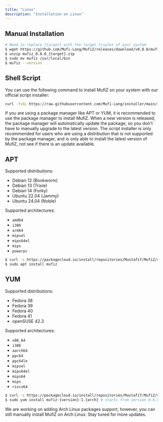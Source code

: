 ```yaml
---
title: "Linux"
description: "Installation on Linux"
---
```


## Manual Installation

```bash
# Need to replace {target} with the target triplet of your system
$ wget https://github.com/Mufi-Lang/MufiZ/releases/download/v0.8.0/mufiz_0.8.0_{target}.zip
$ unzip mufiz_0.8.0_{target}.zip
$ sudo mv mufiz /usr/local/bin
$ mufiz --version
```

## Shell Script

You can use the following command to install MufiZ on your system with our official script installer:

```bash
curl -fsSL https://raw.githubusercontent.com/Mufi-Lang/installer/main/installer.sh | sudo sh
```

<Card title="Recommend to use Package Manager" icon="information">
    If you are using a package manager like APT or YUM, it is recommended to use the package manager to install MufiZ.
    When a new version is released, the package manager will automatically update the package, so you don't have to manually upgrade
    to the latest version. The script installer is only recommended for users who are using a distribution that is not supported by the package manager,
    and is only able to install the latest version of MufiZ, not see if there is an update available.
</Card>

## APT

Supported distributions:
- Debian 12 (Bookworm)
- Debian 13 (Trixie)
- Debian 14 (Forky)
- Ubuntu 22.04 (Jammy)
- Ubuntu 24.04 (Noble)

Supported architectures:
- `amd64`
- `i386`
- `arm64`
- `mipsel`
- `mips64el`
- `mips`
- `powerpc`


```bash
$ curl -s https://packagecloud.io/install/repositories/Mustafif/MufiZ/script.deb.sh | sudo bash
$ sudo apt install mufiz
```

## YUM

Supported distributions:
- Fedora 38
- Fedora 39
- Fedora 40
- Fedora 41
- openSUSE 42.3

Supported architectures:
- `x86_64`
- `i386`
- `aarch64`
- `ppc64`
- `ppc64le`
- `mipsel`
- `mips64el`
- `mips64`
- `mips`
- `riscv64`

```bash
$ curl -s https://packagecloud.io/install/repositories/Mustafif/MufiZ/script.rpm.sh | sudo bash
$ sudo yum install mufiz-{version}-1.{arch} # starts from version 0.6.0
```


<Card title="Arch Linux Support" icon="information">
We are working on adding Arch Linux packages support, however, you can still manually install MufiZ on Arch Linux.
Stay tuned for more updates.
</Card>
